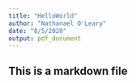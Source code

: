 ```yaml
---
title: "HelloWorld"
author: "Nathanael O'Leary"
date: "8/5/2020"
output: pdf_document
---
```


## This is a markdown file
